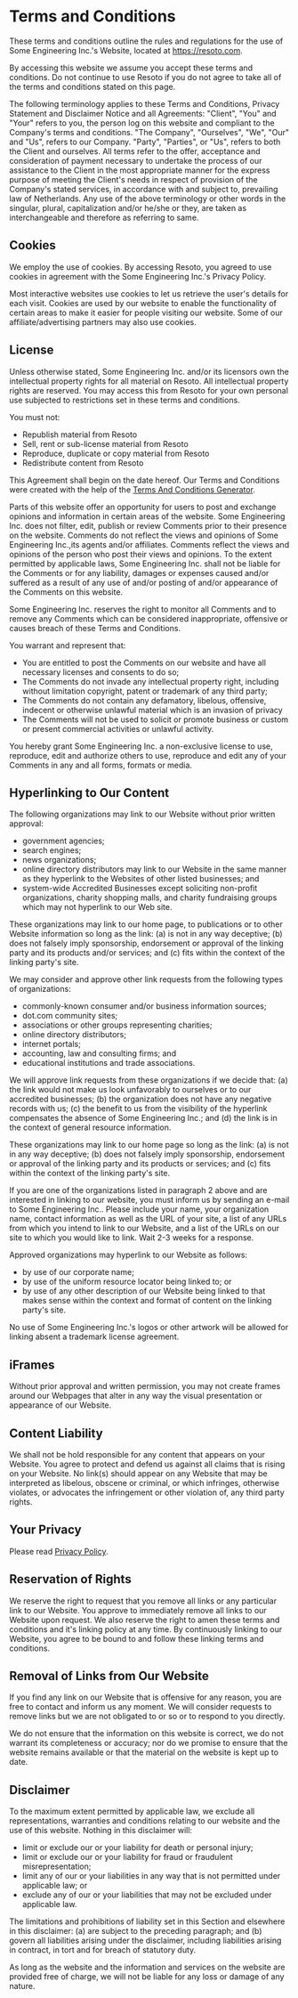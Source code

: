 # Terms and Conditions

These terms and conditions outline the rules and regulations for the use of Some Engineering Inc.'s Website, located at <https://resoto.com>.

By accessing this website we assume you accept these terms and conditions. Do not continue to use Resoto if you do not agree to take all of the terms and conditions stated on this page.

The following terminology applies to these Terms and Conditions, Privacy Statement and Disclaimer Notice and all Agreements: "Client", "You" and "Your" refers to you, the person log on this website and compliant to the Company's terms and conditions. "The Company", "Ourselves", "We", "Our" and "Us", refers to our Company. "Party", "Parties", or "Us", refers to both the Client and ourselves. All terms refer to the offer, acceptance and consideration of payment necessary to undertake the process of our assistance to the Client in the most appropriate manner for the express purpose of meeting the Client's needs in respect of provision of the Company's stated services, in accordance with and subject to, prevailing law of Netherlands. Any use of the above terminology or other words in the singular, plural, capitalization and/or he/she or they, are taken as interchangeable and therefore as referring to same.

## Cookies

We employ the use of cookies. By accessing Resoto, you agreed to use cookies in agreement with the Some Engineering Inc.'s Privacy Policy.

Most interactive websites use cookies to let us retrieve the user's details for each visit. Cookies are used by our website to enable the functionality of certain areas to make it easier for people visiting our website. Some of our affiliate/advertising partners may also use cookies.

## License

Unless otherwise stated, Some Engineering Inc. and/or its licensors own the intellectual property rights for all material on Resoto. All intellectual property rights are reserved. You may access this from Resoto for your own personal use subjected to restrictions set in these terms and conditions.

You must not:

- Republish material from Resoto
- Sell, rent or sub-license material from Resoto
- Reproduce, duplicate or copy material from Resoto
- Redistribute content from Resoto

This Agreement shall begin on the date hereof. Our Terms and Conditions were created with the help of the [Terms And Conditions Generator](https://termsandconditionsgenerator.com).

Parts of this website offer an opportunity for users to post and exchange opinions and information in certain areas of the website. Some Engineering Inc. does not filter, edit, publish or review Comments prior to their presence on the website. Comments do not reflect the views and opinions of Some Engineering Inc.,its agents and/or affiliates. Comments reflect the views and opinions of the person who post their views and opinions. To the extent permitted by applicable laws, Some Engineering Inc. shall not be liable for the Comments or for any liability, damages or expenses caused and/or suffered as a result of any use of and/or posting of and/or appearance of the Comments on this website.

Some Engineering Inc. reserves the right to monitor all Comments and to remove any Comments which can be considered inappropriate, offensive or causes breach of these Terms and Conditions.

You warrant and represent that:

- You are entitled to post the Comments on our website and have all necessary licenses and consents to do so;
- The Comments do not invade any intellectual property right, including without limitation copyright, patent or trademark of any third party;
- The Comments do not contain any defamatory, libelous, offensive, indecent or otherwise unlawful material which is an invasion of privacy
- The Comments will not be used to solicit or promote business or custom or present commercial activities or unlawful activity.

You hereby grant Some Engineering Inc. a non-exclusive license to use, reproduce, edit and authorize others to use, reproduce and edit any of your Comments in any and all forms, formats or media.

## Hyperlinking to Our Content

The following organizations may link to our Website without prior written approval:

- government agencies;
- search engines;
- news organizations;
- online directory distributors may link to our Website in the same manner as they hyperlink to the Websites of other listed businesses; and
- system-wide Accredited Businesses except soliciting non-profit organizations, charity shopping malls, and charity fundraising groups which may not hyperlink to our Web site.

These organizations may link to our home page, to publications or to other Website information so long as the link: (a) is not in any way deceptive; (b) does not falsely imply sponsorship, endorsement or approval of the linking party and its products and/or services; and (c) fits within the context of the linking party's site.

We may consider and approve other link requests from the following types of organizations:

- commonly-known consumer and/or business information sources;
- dot.com community sites;
- associations or other groups representing charities;
- online directory distributors;
- internet portals;
- accounting, law and consulting firms; and
- educational institutions and trade associations.

We will approve link requests from these organizations if we decide that: (a) the link would not make us look unfavorably to ourselves or to our accredited businesses; (b) the organization does not have any negative records with us; (c) the benefit to us from the visibility of the hyperlink compensates the absence of Some Engineering Inc.; and (d) the link is in the context of general resource information.

These organizations may link to our home page so long as the link: (a) is not in any way deceptive; (b) does not falsely imply sponsorship, endorsement or approval of the linking party and its products or services; and (c) fits within the context of the linking party's site.

If you are one of the organizations listed in paragraph 2 above and are interested in linking to our website, you must inform us by sending an e-mail to Some Engineering Inc.. Please include your name, your organization name, contact information as well as the URL of your site, a list of any URLs from which you intend to link to our Website, and a list of the URLs on our site to which you would like to link. Wait 2-3 weeks for a response.

Approved organizations may hyperlink to our Website as follows:

- by use of our corporate name;
- by use of the uniform resource locator being linked to; or
- by use of any other description of our Website being linked to that makes sense within the context and format of content on the linking party's site.

No use of Some Engineering Inc.'s logos or other artwork will be allowed for linking absent a trademark license agreement.

## iFrames

Without prior approval and written permission, you may not create frames around our Webpages that alter in any way the visual presentation or appearance of our Website.

## Content Liability

We shall not be hold responsible for any content that appears on your Website. You agree to protect and defend us against all claims that is rising on your Website. No link(s) should appear on any Website that may be interpreted as libelous, obscene or criminal, or which infringes, otherwise violates, or advocates the infringement or other violation of, any third party rights.

## Your Privacy

Please read [Privacy Policy](/privacy).

## Reservation of Rights

We reserve the right to request that you remove all links or any particular link to our Website. You approve to immediately remove all links to our Website upon request. We also reserve the right to amen these terms and conditions and it's linking policy at any time. By continuously linking to our Website, you agree to be bound to and follow these linking terms and conditions.

## Removal of Links from Our Website

If you find any link on our Website that is offensive for any reason, you are free to contact and inform us any moment. We will consider requests to remove links but we are not obligated to or so or to respond to you directly.

We do not ensure that the information on this website is correct, we do not warrant its completeness or accuracy; nor do we promise to ensure that the website remains available or that the material on the website is kept up to date.

## Disclaimer

To the maximum extent permitted by applicable law, we exclude all representations, warranties and conditions relating to our website and the use of this website. Nothing in this disclaimer will:

- limit or exclude our or your liability for death or personal injury;
- limit or exclude our or your liability for fraud or fraudulent misrepresentation;
- limit any of our or your liabilities in any way that is not permitted under applicable law; or
- exclude any of our or your liabilities that may not be excluded under applicable law.

The limitations and prohibitions of liability set in this Section and elsewhere in this disclaimer: (a) are subject to the preceding paragraph; and (b) govern all liabilities arising under the disclaimer, including liabilities arising in contract, in tort and for breach of statutory duty.

As long as the website and the information and services on the website are provided free of charge, we will not be liable for any loss or damage of any nature.
